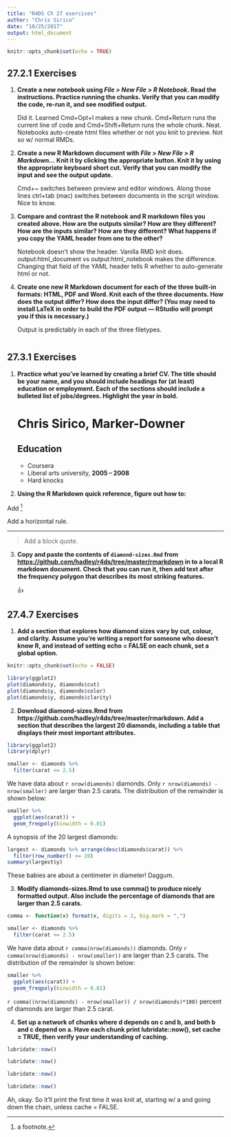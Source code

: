 ```yaml
---
title: "R4DS Ch 27 exercises"
author: "Chris Sirico"
date: "10/25/2017"
output: html_document
---
```


```r
knitr::opts_chunk$set(echo = TRUE)
```

## 27.2.1 Exercises

1.  **Create a new notebook using _File > New File > R Notebook_. Read the 
    instructions. Practice running the chunks. Verify that you can modify
    the code, re-run it, and see modified output.**
    
    Did it. Learned Cmd+Opt+I makes a new chunk. Cmd+Return runs the current line of code and Cmd+Shift+Return runs the whole chunk. Neat. Notebooks auto-create html files whether or not you knit to preview. Not so w/ normal RMDs.
    
2.  **Create a new R Markdown document with _File > New File > R Markdown..._
    Knit it by clicking the appropriate button. Knit it by using the 
    appropriate keyboard short cut. Verify that you can modify the
    input and see the output update.**
    
    Cmd+~ switches between preview and editor windows. Along those lines ctrl+tab (mac) switches between documents in the script window. Nice to know.
    
3.  **Compare and contrast the R notebook and R markdown files you created
    above. How are the outputs similar? How are they different? How are
    the inputs similar? How are they different? What happens if you
    copy the YAML header from one to the other?**
    
    Notebook doesn't show the header. Vanilla RMD knit does. output:html_document vs output:html_notebook makes the difference. Changing that field of the YAML header tells R whether to auto-generate html or not.

4.  **Create one new R Markdown document for each of the three built-in
    formats: HTML, PDF and Word. Knit each of the three documents.
    How does the output differ? How does the input differ? (You may need
    to install LaTeX in order to build the PDF output --- RStudio will
    prompt you if this is necessary.)**
    
    Output is predictably in each of the three filetypes.
    
    
```r

```

## 27.3.1 Exercises

1.  **Practice what you've learned by creating a brief CV. The title should be
    your name, and you should include headings for (at least) education or
    employment. Each of the sections should include a bulleted list of
    jobs/degrees. Highlight the year in bold.**
    
    # Chris Sirico, Marker-Downer
    ## Education
    - Coursera
    - Liberal arts university, **2005 – 2008**
    - Hard knocks
    
2.  **Using the R Markdown quick reference, figure out how to:**

Add [^1]

[^1]: a footnote.

Add a horizontal rule.

***

> Add a block quote.
    
3.  **Copy and paste the contents of `diamond-sizes.Rmd` from
    <https://github.com/hadley/r4ds/tree/master/rmarkdown> in to a local
    R markdown document. Check that you can run it, then add text after the 
    frequency polygon that describes its most striking features.**
    
    👍
    
## 27.4.7 Exercises

1.  **Add a section that explores how diamond sizes vary by cut, colour, and clarity. Assume you’re writing a report for someone who doesn’t know R, and instead of setting echo = FALSE on each chunk, set a global option.**
```r
knitr::opts_chunk$set(echo = FALSE)
```

```r
library(ggplot2)
plot(diamonds$y, diamonds$cut)
plot(diamonds$y, diamonds$color)
plot(diamonds$y, diamonds$clarity)
```

2.  **Download diamond-sizes.Rmd from https://github.com/hadley/r4ds/tree/master/rmarkdown. Add a section that describes the largest 20 diamonds, including a table that displays their most important attributes.**


```r
library(ggplot2)
library(dplyr)

smaller <- diamonds %>% 
  filter(carat <= 2.5)
```

We have data about `r nrow(diamonds)` diamonds. Only 
`r nrow(diamonds) - nrow(smaller)` are larger than
2.5 carats. The distribution of the remainder is shown
below:

```r
smaller %>% 
  ggplot(aes(carat)) + 
  geom_freqpoly(binwidth = 0.01)
```

A synopsis of the 20 largest diamonds:

```r
largest <- diamonds %>% arrange(desc(diamonds$carat)) %>%
  filter(row_number() <= 20)
summary(largest$y)
```
These babies are about a centimeter in diameter! Daggum.

3.  **Modify diamonds-sizes.Rmd to use comma() to produce nicely formatted output. Also include the percentage of diamonds that are larger than 2.5 carats.**


```r
comma <- function(x) format(x, digits = 2, big.mark = ",")

smaller <- diamonds %>% 
  filter(carat <= 2.5)
```

We have data about `r comma(nrow(diamonds))` diamonds. Only 
`r comma(nrow(diamonds) - nrow(smaller))` are larger than
2.5 carats. The distribution of the remainder is shown
below:

```r
smaller %>% 
  ggplot(aes(carat)) + 
  geom_freqpoly(binwidth = 0.01)
```

`r comma((nrow(diamonds) - nrow(smaller)) / nrow(diamonds)*100)` percent of diamonds are larger than 2.5 carat.

4.  **Set up a network of chunks where d depends on c and b, and both b and c depend on a. Have each chunk print lubridate::now(), set cache = TRUE, then verify your understanding of caching.**

```r
lubridate::now()
```

```r
lubridate::now()
```

```r
lubridate::now()
```

```r
lubridate::now()
```

Ah, okay. So it'll print the first time it was knit at, starting w/ a and going down the chain, unless cache = FALSE.


